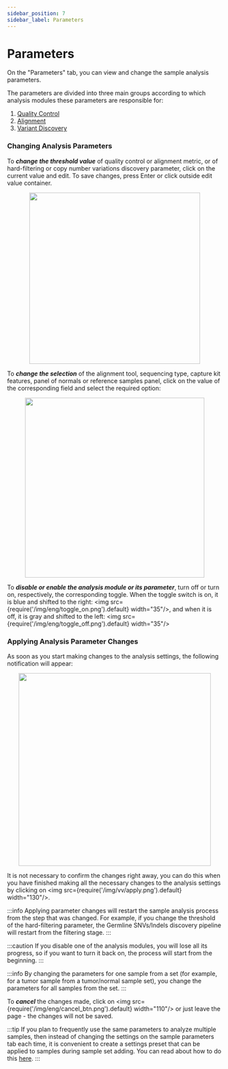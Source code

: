 ```yaml
---
sidebar_position: 7
sidebar_label: Parameters
---
```


# Parameters

On the "Parameters" tab, you can view and change the sample analysis parameters.

The parameters are divided into three main groups according to which analysis
modules these parameters are responsible for:

1. [Quality Control](/settings/settings/quality_control_settings)
2. [Alignment](/settings/settings/alignment_settings)
3. [Variant Discovery](/settings/settings/variant_discovery_settings)

### Changing Analysis Parameters

To ***change the threshold value*** of quality control or alignment metric, or of hard-filtering or
copy number variations discovery parameter, click on the current value and edit.
To save changes, press Enter or click outside edit value container.

<p align="center">
<img src={require('/img/eng/change_value_example.png').default} width="400"/>
</p>

To ***change the selection*** of the alignment tool, sequencing type, capture kit features,
panel of normals or reference samples panel, click on the value of the corresponding field and
select the required option:

<p align="center">
<img src={require('/img/eng/change_alignment_tool.png').default} width="420"/>
</p>

To ***disable or enable the analysis module or its parameter***, turn off or turn on, respectively,
the corresponding toggle. When the toggle switch is on, it is blue and shifted to
the right: <img src={require('/img/eng/toggle_on.png').default} width="35"/>, and when it is off,
it is gray and shifted to the left: <img src={require('/img/eng/toggle_off.png').default} width="35"/>

### Applying Analysis Parameter Changes

As soon as you start making changes to the analysis settings, the following notification will appear:

<p align="center">
<img src={require('/img/eng/apply_warning.png').default} width="450"/>
</p>

It is not necessary to confirm the changes right away, you can do this when you have finished making
all the necessary changes to the analysis settings
by clicking on <img src={require('/img/vv/apply.png').default} width="130"/>.

:::info
Applying parameter changes will restart the sample analysis process from the step that was changed.
For example, if you change the threshold of the hard-filtering parameter, the Germline SNVs/Indels
discovery pipeline will restart from the filtering stage.
:::

:::caution
If you disable one of the analysis modules, you will lose all its progress, so if you want to turn
it back on, the process will start from the beginning.
:::

:::info
By changing the parameters for one sample from a set (for example, for a tumor sample from a
tumor/normal sample set), you change the parameters for all samples from the set.
:::

To ***cancel*** the changes made, click on <img src={require('/img/eng/cancel_btn.png').default} width="110"/>
or just leave the page - the changes will not be saved.

:::tip
If you plan to frequently use the same parameters to analyze multiple samples, then instead of changing
the settings on the sample parameters tab each time, it is convenient to create a settings
preset that can be applied to samples during sample set adding. You can read about how to do
this [here](/settings/settings/settings).
:::
